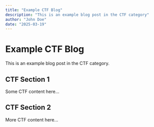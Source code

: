 ```yaml
---
title: "Example CTF Blog"
description: "This is an example blog post in the CTF category"
author: "John Doe"
date: "2025-03-19"
---
```


# Example CTF Blog

This is an example blog post in the CTF category.

## CTF Section 1

Some CTF content here...

## CTF Section 2

More CTF content here...
